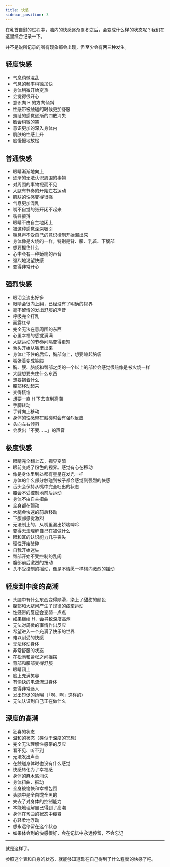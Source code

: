 ```yaml
---
title: 快感
sidebar_position: 3
---
```


在乳首自慰的过程中，脑内的快感逐渐累积之后，会变成什么样的状态呢？我们在这里综合记录一下。

并不是说所记录的所有现象都会出现，但至少会有两三种发生。

## 轻度快感

- 气息稍微混乱
- 气息的频率稍微加快
- 身体稍微开始变热
- 会觉得很开心
- 意识向 H 的方向倾斜
- 性感带被触碰的时候更加舒服
- 羞耻的感觉逐渐的四散消失
- 脸会稍微的笑
- 意识更加的深入身体内
- 肌肤的性感上升
- 脸慢慢地放松

## 普通快感

- 眼睛渐渐地向上
- 逐渐的无法认识周围的事物
- 对周围的事物视而不见
- 大腿有节奏的开始左右运动
- 肌肤的性感变得很强
- 气息更加混乱
- 嘴不自觉的张开闭不起来
- 嘴唇颤抖
- 眼睛不由自主地闭上
- 被这种感觉深深吸引
- 喘息声不受自己的意识控制开始漏出来
- 身体像是火烧的一样，特别是背、腰、乳首、下腹部
- 想要握住什么
- 心中会有一种娇喘的声音
- 强烈地渴望快感
- 变得非常开心

## 强烈快感

- 眼泪会流出好多
- 眼睛会很向上翻，已经没有了明确的视界
- 毫不留情的发出舒服的声音
- 呼吸完全打乱
- 面露红晕
- 完全无法在意周围的东西
- 心里幸福的感觉满满
- 大腿运动的节奏间隔变得更短
- 舌头开始从嘴里出来
- 身体止不住的后仰，胸部向上，想要缩起脑袋
- 嘴张着变成笑脸
- 胸、腰、脑袋和臀部之类的一个以上的部位会感觉很热像是被火烧一样
- 大腿想要夹住什么东西
- 想要抱着什么
- 腰部移动起来
- 变得恍惚
- 想要一直 H 下去直到高潮
- 手脚转动
- 手臂向上移动
- 身体的性感带在触碰时会有强烈反应
- 头向左右倾斜
- 会发出「不要……」的声音

## 极度快感

- 眼睛完全翻上去，视界变暗
- 眼前变成了粉色的视界。感觉有心在移动
- 像是身体里到处都有星星在发光一样
- 身体的什么部分触碰到被子都会感觉到强烈的快感
- 舌头会保持从嘴中完全吐出的状态
- 腰会不受控制地前后运动
- 身体不由自主扭曲
- 全身都在颤动
- 大腿会快速的前后移动
- 下腹部感觉激烈
- 无法制止的，从嘴里漏出娇喘呻吟
- 变得无法理解自己在被做什么
- 眼和耳的认识能力几乎丧失
- 理性开始破碎
- 自我开始迷失
- 臀部开始不受控制的乱闹
- 腹部前后激烈的扭动
- 头不受控制的摇动，像是不情愿一样横向激烈的摇动

## 轻度到中度的高潮

- 头脑中有什么东西变得顺滑，染上了甜甜的颜色
- 腹部和大腿间产生了规律的痉挛运动
- 性感带的反应会变弱一点点
- 如果继续 H，会导致深度高潮
- 无法对周微的事情作出反应
- 希望进入一个充满了快乐的世界
- 难以耐受的快感
- 无法移动身体
- 非常舒服的状态
- 在松弛和紧张之间摇摆
- 背部和腰部变得舒服
- 眼睛闭上
- 脸上充满笑容
- 有愉快的电流流过身体
- 变得非常迷人
- 发出短促的娇喘（「啊、啊」这样的）
- 无法认识到自己正在做什么

## 深度的高潮

- 狂喜的状态
- 温和的状态（类似于深度的冥想）
- 完全无法理解性感带的反应
- 看不见、听不到
- 无法发出声音
- 在触碰身体时也没有什么感觉
- 快感转化为了幸福感
- 身体的麻木感消失
- 身体扭曲、振动
- 全身被愉快和幸福包围
- 头脑中是全白或全黑的
- 失去了对身体的控制能力
- 本能地理解自己得到了高潮
- 身体在弯曲的状态中绷紧
- 心轻柔地浮动
- 想永远停留在这个状态
- 如果体会到的快感很好，会在记忆中永远停留，不会忘记

---

就是这样了。

参照这个表和自身的状态，就能够知道现在自己得到了什么程度的快感了吧。
